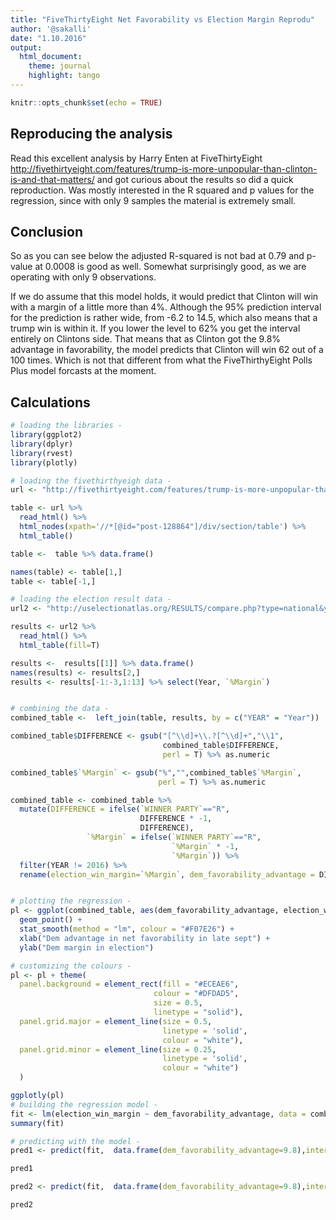 ```yaml
---
title: "FiveThirtyEight Net Favorability vs Election Margin Reprodu"
author: '@sakalli'
date: "1.10.2016"
output:
  html_document:
    theme: journal
    highlight: tango
---
```


```r
knitr::opts_chunk$set(echo = TRUE)
```

## Reproducing the analysis

Read this excellent analysis by Harry Enten at FiveThirtyEight <http://fivethirtyeight.com/features/trump-is-more-unpopular-than-clinton-is-and-that-matters/> and got curious about the results so did a quick reproduction. Was mostly interested in the R squared and p values for the regression, since with only 9 samples the material is extremely small.

## Conclusion

So as you can see below the adjusted R-squared is not bad at 0.79 and p-value at 0.0008 is good as well. Somewhat surprisingly good, as we are operating with only 9 observations. 

If we do assume that this model holds, it would predict that Clinton will win with a margin of a little more than 4%. Although the 95% prediction interval for the prediction is rather wide, from -6.2 to 14.5, which also means that a trump win is within it. If you lower the level to 62% you get the interval entirely on Clintons side. That means that as Clinton got the 9.8% advantage in favorability, the model predicts that Clinton will win 62 out of a 100 times. Which is not that different from what the FiveThirthyEight Polls Plus model forcasts at the moment.


## Calculations

```r
# loading the libraries -
library(ggplot2)
library(dplyr)
library(rvest)
library(plotly)
```


```r

# loading the fivethirthyeigh data - 
url <- "http://fivethirtyeight.com/features/trump-is-more-unpopular-than-clinton-is-and-that-matters/"

table <- url %>%
  read_html() %>%
  html_nodes(xpath='//*[@id="post-128864"]/div/section/table') %>%
  html_table()

table <-  table %>% data.frame()

names(table) <- table[1,]
table <- table[-1,]

# loading the election result data -
url2 <- "http://uselectionatlas.org/RESULTS/compare.php?type=national&year=2012&f=0&off=0&elect=0"

results <- url2 %>%
  read_html() %>%
  html_table(fill=T)

results <-  results[[1]] %>% data.frame()
names(results) <- results[2,]
results <- results[-1:-3,1:13] %>% select(Year, `%Margin`)


# combining the data -
combined_table <-  left_join(table, results, by = c("YEAR" = "Year"))

combined_table$DIFFERENCE <- gsub("[^\\d]+\\.?[^\\d]+","\\1",
                                  combined_table$DIFFERENCE, 
                                  perl = T) %>% as.numeric

combined_table$`%Margin` <- gsub("%","",combined_table$`%Margin`, 
                                 perl = T) %>% as.numeric

combined_table <- combined_table %>% 
  mutate(DIFFERENCE = ifelse(`WINNER PARTY`=="R",
                             DIFFERENCE * -1,
                             DIFFERENCE), 
                 `%Margin` = ifelse(`WINNER PARTY`=="R",
                                    `%Margin` * -1,
                                    `%Margin`)) %>% 
  filter(YEAR != 2016) %>% 
  rename(election_win_margin=`%Margin`, dem_favorability_advantage = DIFFERENCE)


# plotting the regression -
pl <- ggplot(combined_table, aes(dem_favorability_advantage, election_win_margin, label=WINNER)) + 
  geom_point() + 
  stat_smooth(method = "lm", colour = "#F07E26") + 
  xlab("Dem advantage in net favorability in late sept") + 
  ylab("Dem margin in election")

# customizing the colours -
pl <- pl + theme(
  panel.background = element_rect(fill = "#ECEAE6",
                                colour = "#DFDAD5",
                                size = 0.5, 
                                linetype = "solid"),
  panel.grid.major = element_line(size = 0.5, 
                                  linetype = 'solid',
                                  colour = "white"), 
  panel.grid.minor = element_line(size = 0.25, 
                                  linetype = 'solid',
                                  colour = "white")
  )

ggplotly(pl)        
# building the regression model - 
fit <- lm(election_win_margin ~ dem_favorability_advantage, data = combined_table)
summary(fit)

# predicting with the model -
pred1 <- predict(fit,  data.frame(dem_favorability_advantage=9.8),interval = "prediction", level = 0.95)

pred1

pred2 <- predict(fit,  data.frame(dem_favorability_advantage=9.8),interval = "prediction", level = 0.62)

pred2

```




<script type="text/javascript">(function(i,s,o,g,r,a,m){i['GoogleAnalyticsObject']=r;i[r]=i[r]||function(){ (i[r].q=i[r].q||[]).push(arguments)},i[r].l=1*new Date();a=s.createElement(o), m=s.getElementsByTagName(o)[0];a.async=1;a.src=g;m.parentNode.insertBefore(a,m) })(window,document,'script','https://www.google-analytics.com/analytics.js','ga'); ga('create', 'UA-74818-38', 'auto'); ga('send', 'pageview');</script>